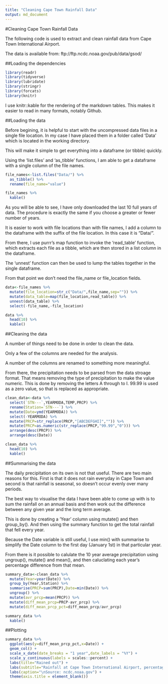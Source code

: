 ```yaml
---
title: "Cleaning Cape Town Rainfall Data"
output: md_document
---
```


#Cleaning Cape Town Rainfall Data

The following code is used to extract and clean rainfall data from Cape Town International Airport.

The data is available from: ftp://ftp.ncdc.noaa.gov/pub/data/gsod/


##Loading the dependencies

```r
library(readr)
library(tidyverse)
library(lubridate)
library(stringr)
library(forcats)
library(knitr)
```

I use knitr::kable for the rendering of the markdown tables. This makes it easier to read in many formats, notably Github.

##Loading the data

Before begining, it is helpful to start with the uncompressed data files in a single file location. In my case I have placed them in a folder called 'Data' which is located in the working directory.

This will make it simple to get everything into a dataframe (or tibble) quickly.

Using the 'list.files' and 'as_tibble' functions, I am able to get a dataframe with a single column of the file names.

```r
file_names<-list.files("Data/") %>% 
  as_tibble() %>% 
  rename(file_name="value") 

file_names %>% 
  kable()
```

As you will be able to see, I have only downloaded the last 10 full years of data. The procedure is exactly the same if you choose a greater or fewer number of years.

It is easier to work with file locations than with file names, I add a column to the dataframe with the suffix of the file location. In this case it is "Data/".

From there, I use purrr's map function to invoke the 'read_table' function, which extracts each file as a tibble, which are then stored in a list column in the dataframe.

The 'unnest' function can then be used to lump the tables together in the single dataframe.

From that point we don't need the file_name or file_location fields.

```r
data<-file_names %>% 
  mutate(file_location=str_c("Data/",file_name,sep="")) %>% 
  mutate(data_table=map(file_location,read_table)) %>% 
  unnest(data_table) %>% 
  select(-file_name,-file_location)

data %>% 
  head(10) %>% 
  kable()
```

##Cleaning the data

A number of things need to be done in order to clean the data.

Only a few of the columns are needed for the analysis.

A number of the columns are renamed to something more meaningful.

From there, the precipitation needs to be parsed from the data stroage format. That means removing the type of precipitation to make the value numeric. This is done by removing the letters A through to I. 99.99 is used as a zero value, so that is replaced as appropriate.

```r
clean_data<-data %>% 
  select(`STN---`,YEARMODA,TEMP,PRCP) %>% 
  rename(Station=`STN---`) %>% 
  mutate(Date=ymd(YEARMODA)) %>% 
  select(-YEARMODA) %>% 
  mutate(PRCP=str_replace(PRCP,"[ABCDEFGHI]","")) %>% 
  mutate(PRCP=as.numeric(str_replace(PRCP,"99.99","0"))) %>% 
  arrange(desc(PRCP)) %>% 
  arrange(desc(Date))

clean_data %>% 
  head(10) %>% 
  kable()
```

##Summarising the data

The daily precipitation on its own is not that useful. There are two main reasons for this. First is that it does not rain everyday in Cape Town and second is that rainfall is seasonal, so doesn't occur evenly over many periods.

The best way to visualise the data I have been able to come up with is to sum the rainfall on an annual basis and then work out the difference between any given year and the long term average.

This is done by creating a 'Year' column using mutate() and then group_by(). And then using the summary function to get the total rainfall that fell every year.

Because the Date variable is still useful, I use min() with summarise to simplify the Date column to the first day (January 1st) in that particular year.

From there is it possible to calulate the 10 year average precipitation using ungroup(), mutate() and mean(), and then caluclating each year's percentage difference from that mean.

```r
summary_data<-clean_data %>% 
  mutate(Year=year(Date)) %>% 
  group_by(Year,Station) %>% 
  summarise(PRCP=sum(PRCP),Date=min(Date)) %>% 
  ungroup() %>%
  mutate(avr_prcp=mean(PRCP)) %>% 
  mutate(diff_mean_prcp=PRCP-avr_prcp) %>% 
  mutate(diff_mean_prcp_pct=diff_mean_prcp/avr_prcp)

summary_data %>% 
  kable()
```

##Plotting

```r
summary_data %>% 
  ggplot(aes(y=diff_mean_prcp_pct,x=Date)) +
  geom_col() +
  scale_x_date(date_breaks = "1 year",date_labels = "%Y") +
  scale_y_continuous(labels = scales::percent) +
  labs(title="Rained out") +
  labs(subtitle="Rainfall at Cape Town International Airport, percentage difference from ten year average") +
  labs(caption="\nSource: ncdc.noaa.gov") +
  theme(axis.title = element_blank()) 
```

